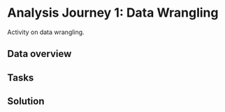# Analysis Journey 1: Data Wrangling

Activity on data wrangling. 

## Data overview

## Tasks

## Solution
